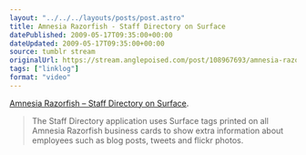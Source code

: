 ```yaml
---
layout: "../../../layouts/posts/post.astro"
title: Amnesia Razorfish - Staff Directory on Surface
datePublished: 2009-05-17T09:35:00+00:00
dateUpdated: 2009-05-17T09:35:00+00:00
source: tumblr stream
originalUrl: https://stream.anglepoised.com/post/108967693/amnesia-razorfish-staff-directory-on-surface
tags: ["linklog"]
format: "video"
---
```



<Vimeo id="https://vimeo.com/3384040" />

[Amnesia Razorfish &#8211; Staff Directory on Surface][1].

> The Staff Directory application uses Surface tags printed on all Amnesia Razorfish business cards to show extra information about employees such as blog posts, tweets and flickr photos.

[1]: https://vimeo.com/3384040
